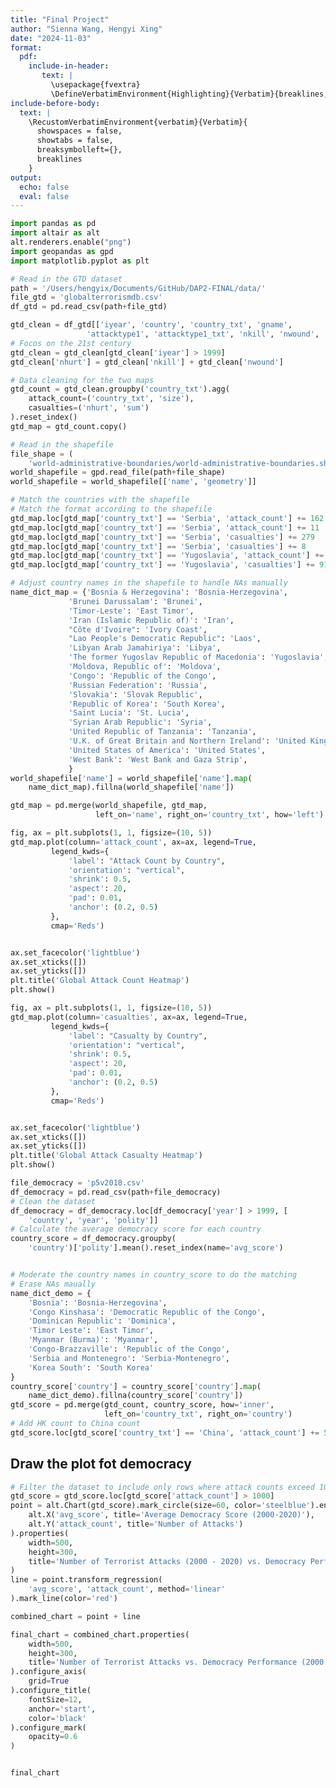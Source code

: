 ```yaml
---
title: "Final Project"
author: "Sienna Wang, Hengyi Xing"
date: "2024-11-03"
format: 
  pdf:
    include-in-header: 
       text: |
         \usepackage{fvextra}
         \DefineVerbatimEnvironment{Highlighting}{Verbatim}{breaklines,commandchars=\\\{\}}
include-before-body:
  text: |
    \RecustomVerbatimEnvironment{verbatim}{Verbatim}{
      showspaces = false,
      showtabs = false,
      breaksymbolleft={},
      breaklines
    }
output:
  echo: false
  eval: false
---
```


```python
import pandas as pd
import altair as alt
alt.renderers.enable("png")
import geopandas as gpd
import matplotlib.pyplot as plt
```

```python
# Read in the GTD dataset
path = '/Users/hengyix/Documents/GitHub/DAP2-FINAL/data/'
file_gtd = 'globalterrorismdb.csv'
df_gtd = pd.read_csv(path+file_gtd)
```

```python
gtd_clean = df_gtd[['iyear', 'country', 'country_txt', 'gname',
                 'attacktype1', 'attacktype1_txt', 'nkill', 'nwound', 'motive']]
# Focos on the 21st century
gtd_clean = gtd_clean[gtd_clean['iyear'] > 1999]
gtd_clean['nhurt'] = gtd_clean['nkill'] + gtd_clean['nwound']
```

```python
# Data cleaning for the two maps
gtd_count = gtd_clean.groupby('country_txt').agg(
    attack_count=('country_txt', 'size'),
    casualties=('nhurt', 'sum')
).reset_index()
gtd_map = gtd_count.copy()

# Read in the shapefile
file_shape = (
    'world-administrative-boundaries/world-administrative-boundaries.shp')
world_shapefile = gpd.read_file(path+file_shape)
world_shapefile = world_shapefile[['name', 'geometry']]

# Match the countries with the shapefile
# Match the format according to the shapefile
gtd_map.loc[gtd_map['country_txt'] == 'Serbia', 'attack_count'] += 162
gtd_map.loc[gtd_map['country_txt'] == 'Serbia', 'attack_count'] += 11
gtd_map.loc[gtd_map['country_txt'] == 'Serbia', 'casualties'] += 279
gtd_map.loc[gtd_map['country_txt'] == 'Serbia', 'casualties'] += 8
gtd_map.loc[gtd_map['country_txt'] == 'Yugoslavia', 'attack_count'] += 106
gtd_map.loc[gtd_map['country_txt'] == 'Yugoslavia', 'casualties'] += 91

# Adjust country names in the shapefile to handle NAs manually
name_dict_map = {'Bosnia & Herzegovina': 'Bosnia-Herzegovina',
             'Brunei Darussalam': 'Brunei',
             'Timor-Leste': 'East Timor',
             'Iran (Islamic Republic of)': 'Iran',
             "Côte d'Ivoire": 'Ivory Coast',
             "Lao People's Democratic Republic": 'Laos',
             'Libyan Arab Jamahiriya': 'Libya',
             'The former Yugoslav Republic of Macedonia': 'Yugoslavia',
             'Moldova, Republic of': 'Moldova',
             'Congo': 'Republic of the Congo',
             'Russian Federation': 'Russia',
             'Slovakia': 'Slovak Republic',
             'Republic of Korea': 'South Korea',
             'Saint Lucia': 'St. Lucia',
             'Syrian Arab Republic': 'Syria',
             'United Republic of Tanzania': 'Tanzania',
             'U.K. of Great Britain and Northern Ireland': 'United Kingdom',
             'United States of America': 'United States',
             'West Bank': 'West Bank and Gaza Strip',
             }
world_shapefile['name'] = world_shapefile['name'].map(
    name_dict_map).fillna(world_shapefile['name'])

gtd_map = pd.merge(world_shapefile, gtd_map,
                   left_on='name', right_on='country_txt', how='left').fillna(0)
```

```python
fig, ax = plt.subplots(1, 1, figsize=(10, 5))
gtd_map.plot(column='attack_count', ax=ax, legend=True,
         legend_kwds={
             'label': "Attack Count by Country",
             'orientation': "vertical",
             'shrink': 0.5,      
             'aspect': 20,       
             'pad': 0.01,       
             'anchor': (0.2, 0.5)
         },
         cmap='Reds')  


ax.set_facecolor('lightblue')
ax.set_xticks([]) 
ax.set_yticks([]) 
plt.title('Global Attack Count Heatmap')
plt.show()
```

```python
fig, ax = plt.subplots(1, 1, figsize=(10, 5))
gtd_map.plot(column='casualties', ax=ax, legend=True,
         legend_kwds={
             'label': "Casualty by Country",
             'orientation': "vertical",
             'shrink': 0.5,      
             'aspect': 20,       
             'pad': 0.01,       
             'anchor': (0.2, 0.5)
         },
         cmap='Reds')  


ax.set_facecolor('lightblue')
ax.set_xticks([]) 
ax.set_yticks([]) 
plt.title('Global Attack Casualty Heatmap')
plt.show()
```

```python
file_democracy = 'p5v2018.csv'
df_democracy = pd.read_csv(path+file_democracy)
# Clean the dataset
df_democracy = df_democracy.loc[df_democracy['year'] > 1999, [
    'country', 'year', 'polity']]
# Calculate the average democracy score for each country
country_score = df_democracy.groupby(
    'country')['polity'].mean().reset_index(name='avg_score')


# Moderate the country names in country_score to do the matching
# Erase NAs maually
name_dict_demo = {
    'Bosnia': 'Bosnia-Herzegovina',
    'Congo Kinshasa': 'Democratic Republic of the Congo',
    'Dominican Republic': 'Dominica',
    'Timor Leste': 'East Timor',
    'Myanmar (Burma)': 'Myanmar',
    'Congo-Brazzaville': 'Republic of the Congo',
    'Serbia and Montenegro': 'Serbia-Montenegro',
    'Korea South': 'South Korea'
}
country_score['country'] = country_score['country'].map(
    name_dict_demo).fillna(country_score['country'])
gtd_score = pd.merge(gtd_count, country_score, how='inner',
                     left_on='country_txt', right_on='country')
# Add HK count to China count
gtd_score.loc[gtd_score['country_txt'] == 'China', 'attack_count'] += 5
```

## Draw the plot fot democracy
```python
# Filter the dataset to include only rows where attack counts exceed 1000
gtd_score = gtd_score.loc[gtd_score['attack_count'] > 1000]
point = alt.Chart(gtd_score).mark_circle(size=60, color='steelblue').encode(
    alt.X('avg_score', title='Average Democracy Score (2000-2020)'),
    alt.Y('attack_count', title='Number of Attacks')
).properties(
    width=500,
    height=300,
    title='Number of Terrorist Attacks (2000 - 2020) vs. Democracy Performance'
)
line = point.transform_regression(
    'avg_score', 'attack_count', method='linear'
).mark_line(color='red') 

combined_chart = point + line

final_chart = combined_chart.properties(
    width=500,
    height=300,
    title='Number of Terrorist Attacks vs. Democracy Performance (2000 - 2020)'
).configure_axis(
    grid=True
).configure_title(
    fontSize=12,
    anchor='start',
    color='black'
).configure_mark(
    opacity=0.6
)


final_chart
```